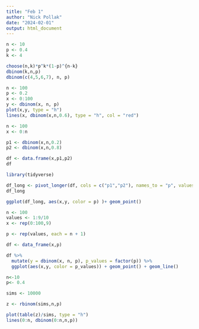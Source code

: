 ```yaml
---
title: "Feb 1"
author: "Nick Pollak"
date: "2024-02-01"
output: html_document
---
```


```r
n <- 10
p <- 0.4
k <- 4

choose(n,k)*p^k*(1-p)^{n-k}
dbinom(k,n,p)
dbinom(c(4,5,6,7), n, p)
```

```r
n <- 100
p <- 0.2
x <- 0:100
y <- dbinom(x, n, p)
plot(x,y, type = "h")
lines(x, dbinom(x,n,0.6), type = "h", col = "red")
```


```r
n <- 100
x <- 0:n

p1 <- dbinom(x,n,0.2)
p2 <- dbinom(x,n,0.8)

df <- data.frame(x,p1,p2)
df
```

```r
library(tidyverse)
```


```r
df_long <- pivot_longer(df, cols = c("p1","p2"), names_to = "p", values_to = "y")
df_long
```

```r
ggplot(df_long, aes(x,y, color = p) )+ geom_point()
```

```r
n <- 100
values <- 1:9/10
x <- rep(0:100,9)

p <- rep(values, each = n + 1)

df <- data_frame(x,p)
```

```r
df %>%
  mutate(y = dbinom(x, n, p), p_values = factor(p)) %>%
  ggplot(aes(x,y, color = p_values)) + geom_point() + geom_line()
```


```r
n<-10
p<- 0.4

sims <- 10000

z <- rbinom(sims,n,p)

plot(table(z)/sims, type = "h")
lines(0:n, dbinom(0:n,n,p))
```


